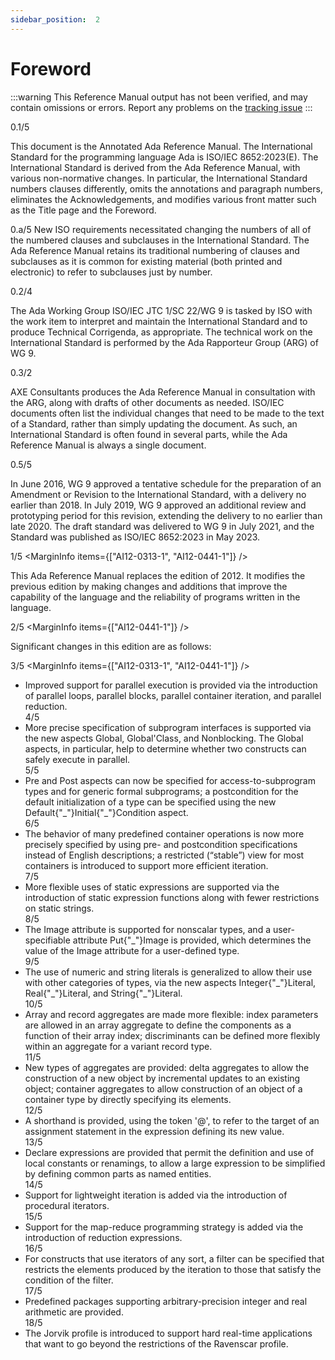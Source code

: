 ```yaml
---
sidebar_position:  2
---
```


# Foreword

:::warning
This Reference Manual output has not been verified,
and may contain omissions or errors.
Report any problems on the [tracking issue](https://github.com/ada-lang-io/ada-lang-io/issues/20)
:::


<MarginText>0.1/5</MarginText>
<p>This document is the Annotated Ada Reference Manual. The International Standard for the programming language Ada is ISO/IEC 8652:2023(E). The International Standard is derived from the Ada Reference Manual, with various non-normative changes. In particular, the International Standard numbers clauses differently, omits the annotations and paragraph numbers, eliminates the Acknowledgements, and modifies various front matter such as the Title page and the Foreword.<br /></p>

<AnnotatedOnly>
<MarginText>0.a/5</MarginText>
<Admonition type="aarm" aarm="discussion">
<strong></strong>New ISO requirements necessitated changing the numbers of all of the numbered clauses and subclauses in the International Standard. The Ada Reference Manual retains its traditional numbering of clauses and subclauses as it is common for existing material (both printed and electronic) to refer to subclauses just by number. <br />
</Admonition>
</AnnotatedOnly>

<MarginText>0.2/4</MarginText>
<p>The Ada Working Group ISO/IEC JTC 1/SC 22/WG 9 is tasked by ISO with the work item to interpret and maintain the International Standard and to produce Technical Corrigenda, as appropriate. The technical work on the International Standard is performed by the Ada Rapporteur Group (ARG) of WG 9.<br /></p>

<MarginText>0.3/2</MarginText>
<p>AXE Consultants produces the Ada Reference Manual in consultation with the ARG, along with drafts of other documents as needed. ISO/IEC documents often list the individual changes that need to be made to the text of a Standard, rather than simply updating the document. As such, an International Standard is often found in several parts, while the Ada Reference Manual is always a single document.<br /></p>

<MarginText>0.5/5</MarginText>
<p>In June 2016, WG 9 approved a tentative schedule for the preparation of an Amendment or Revision to the International Standard, with a delivery no earlier than 2018. In July 2019, WG 9 approved an additional review and prototyping period for this revision, extending the delivery to no earlier than late 2020. The draft standard was delivered to WG 9 in July 2021, and the Standard was published as ISO/IEC 8652:2023 in May 2023.<br /></p>

<MarginText>1/5</MarginText>
<MarginInfo items={["AI12-0313-1", "AI12-0441-1"]} />
<p>This Ada Reference Manual replaces the edition of 2012. It modifies the previous edition by making changes and additions that improve the capability of the language and the reliability of programs written in the language.<br /></p>

<MarginText>2/5</MarginText>
<MarginInfo items={["AI12-0441-1"]} />
<p>Significant changes in this edition are as follows: <br /></p>

<MarginText>3/5</MarginText>
<MarginInfo items={["AI12-0313-1", "AI12-0441-1"]} />
<ul>
<li>Improved support for parallel execution is provided via the introduction of parallel loops, parallel blocks, parallel container iteration, and parallel reduction.<br /></li>
<MarginText>4/5</MarginText>
<MarginInfo items={["AI12-0313-1", "AI12-0441-1"]} />
<li>More precise specification of subprogram interfaces is supported via the new aspects Global, Global'Class, and Nonblocking. The Global aspects, in particular, help to determine whether two constructs can safely execute in parallel.<br /></li>
<MarginText>5/5</MarginText>
<MarginInfo items={["AI12-0313-1", "AI12-0441-1"]} />
<li>Pre and Post aspects can now be specified for access-to-subprogram types and for generic formal subprograms; a postcondition for the default initialization of a type can be specified using the new Default{"_"}Initial{"_"}Condition aspect.<br /></li>
<MarginText>6/5</MarginText>
<MarginInfo items={["AI12-0313-1", "AI12-0441-1"]} />
<li>The behavior of many predefined container operations is now more precisely specified by using pre- and postcondition specifications instead of English descriptions; a restricted (&ldquo;stable&rdquo;) view for most containers is introduced to support more efficient iteration.<br /></li>
<MarginText>7/5</MarginText>
<MarginInfo items={["AI12-0313-1", "AI12-0441-1"]} />
<li>More flexible uses of static expressions are supported via the introduction of static expression functions along with fewer restrictions on static strings.<br /></li>
<MarginText>8/5</MarginText>
<MarginInfo items={["AI12-0313-1", "AI12-0441-1"]} />
<li>The Image attribute is supported for nonscalar types, and a user-specifiable attribute Put{"_"}Image is provided, which determines the value of the Image attribute for a user-defined type.<br /></li>
<MarginText>9/5</MarginText>
<MarginInfo items={["AI12-0313-1", "AI12-0441-1"]} />
<li>The use of numeric and string literals is generalized to allow their use with other categories of types, via the new aspects Integer{"_"}Literal, Real{"_"}Literal, and String{"_"}Literal.<br /></li>
<MarginText>10/5</MarginText>
<MarginInfo items={["AI12-0313-1", "AI12-0441-1"]} />
<li>Array and record aggregates are made more flexible: index parameters are allowed in an array aggregate to define the components as a function of their array index; discriminants can be defined more flexibly within an aggregate for a variant record type.<br /></li>
<MarginText>11/5</MarginText>
<MarginInfo items={["AI12-0313-1", "AI12-0441-1"]} />
<li>New types of aggregates are provided: delta aggregates to allow the construction of a new object by incremental updates to an existing object; container aggregates to allow construction of an object of a container type by directly specifying its elements.<br /></li>
<MarginText>12/5</MarginText>
<MarginInfo items={["AI12-0313-1", "AI12-0441-1"]} />
<li>A shorthand is provided, using the token '@', to refer to the target of an assignment statement in the expression defining its new value.<br /></li>
<MarginText>13/5</MarginText>
<MarginInfo items={["AI12-0313-1", "AI12-0441-1"]} />
<li>Declare expressions are provided that permit the definition and use of local constants or renamings, to allow a large expression to be simplified by defining common parts as named entities.<br /></li>
<MarginText>14/5</MarginText>
<MarginInfo items={["AI12-0313-1", "AI12-0441-1"]} />
<li>Support for lightweight iteration is added via the introduction of procedural iterators.<br /></li>
<MarginText>15/5</MarginText>
<MarginInfo items={["AI12-0313-1", "AI12-0441-1"]} />
<li>Support for the map-reduce programming strategy is added via the introduction of reduction expressions.<br /></li>
<MarginText>16/5</MarginText>
<MarginInfo items={["AI12-0313-1", "AI12-0441-1"]} />
<li>For constructs that use iterators of any sort, a filter can be specified that restricts the elements produced by the iteration to those that satisfy the condition of the filter.<br /></li>
<MarginText>17/5</MarginText>
<MarginInfo items={["AI12-0313-1", "AI12-0441-1"]} />
<li>Predefined packages supporting arbitrary-precision integer and real arithmetic are provided.<br /></li>
<MarginText>18/5</MarginText>
<MarginInfo items={["AI12-0313-1", "AI12-0441-1"]} />
<li>The Jorvik profile is introduced to support hard real-time applications that want to go beyond the restrictions of the Ravenscar profile.<br /></li>
</ul>
